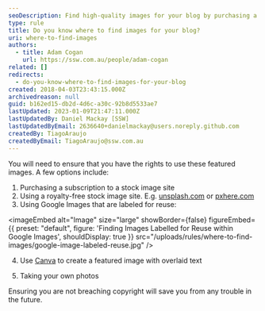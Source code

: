 ```yaml
---
seoDescription: Find high-quality images for your blog by purchasing a subscription to a stock image site, using royalty-free options like Unsplash or Pxhere, utilizing Google Images labeled for reuse, creating featured images with Canva, or taking your own photos.
type: rule
title: Do you know where to find images for your blog?
uri: where-to-find-images
authors:
  - title: Adam Cogan
    url: https://ssw.com.au/people/adam-cogan
related: []
redirects:
  - do-you-know-where-to-find-images-for-your-blog
created: 2018-04-03T23:43:15.000Z
archivedreason: null
guid: b162ed15-db2d-4d6c-a30c-92b8d5533ae7
lastUpdated: 2023-01-09T21:47:11.000Z
lastUpdatedBy: Daniel Mackay [SSW]
lastUpdatedByEmail: 2636640+danielmackay@users.noreply.github.com
createdBy: TiagoAraujo
createdByEmail: TiagoAraujo@ssw.com.au
---
```


You will need to ensure that you have the rights to use these featured images. A few options include:
1. Purchasing a subscription to a stock image site
2. Using a royalty-free stock image site. E.g. [unsplash.com](https://unsplash.com/) or [pxhere.com](https://pxhere.com/)
3. Using Google Images that are labeled for reuse:


<imageEmbed
  alt="Image"
  size="large"
  showBorder={false}
  figureEmbed={{
    preset: "default",
    figure: 'Finding Images Labelled for Reuse within Google Images',
    shouldDisplay: true
  }}
  src="/uploads/rules/where-to-find-images/google-image-labeled-reuse.jpg"
/>

4. Use [Canva](https://www.canva.com/) to create a featured image with overlaid text

5. Taking your own photos

Ensuring you are not breaching copyright will save you from any trouble in the future.
